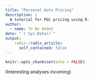 ```yaml
---
title: "Personal Auto Pricing"
description: |
  A tutorial for P&C pricing using R.
author:
  - name: To Be Added
date: "`r Sys.Date()`"
output: 
    radix::radix_article:
      self_contained: false
---
```


```r
knitr::opts_chunk$set(echo = FALSE)
```

(Interesting analyses incoming)
